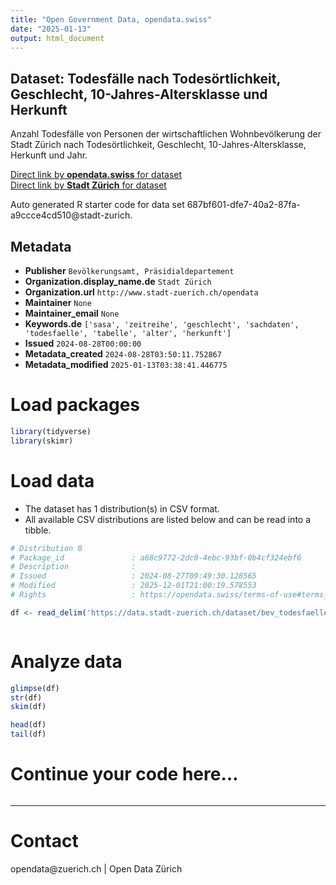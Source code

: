 ```yaml
---
title: "Open Government Data, opendata.swiss"
date: "2025-01-13"
output: html_document
---
```


## Dataset: Todesfälle nach Todesörtlichkeit, Geschlecht, 10-Jahres-Altersklasse und Herkunft


Anzahl Todesfälle von Personen der wirtschaftlichen Wohnbevölkerung der Stadt Zürich nach Todesörtlichkeit, Geschlecht, 10-Jahres-Altersklasse, Herkunft und Jahr.


[Direct link by **opendata.swiss** for dataset](https://opendata.swiss/de/dataset/todesfalle-nach-todesortlichkeit-geschlecht-10-jahres-altersklasse-und-herkunft)<br>
[Direct link by **Stadt Zürich** for dataset](https://data.stadt-zuerich.ch/dataset/bev_todesfaelle_jahr_todesoertlichkeit_herkunft_geschlecht_ag_od4203)

Auto generated R starter code for data set 687bf601-dfe7-40a2-87fa-a9ccce4cd510@stadt-zurich.

## Metadata

- **Publisher** `Bevölkerungsamt, Präsidialdepartement`
- **Organization.display_name.de** `Stadt Zürich`
- **Organization.url** `http://www.stadt-zuerich.ch/opendata`
- **Maintainer** `None`
- **Maintainer_email** `None`
- **Keywords.de** `['sasa', 'zeitreihe', 'geschlecht', 'sachdaten', 'todesfaelle', 'tabelle', 'alter', 'herkunft']`
- **Issued** `2024-08-28T00:00:00`
- **Metadata_created** `2024-08-28T03:50:11.752867`
- **Metadata_modified** `2025-01-13T03:38:41.446775`


# Load packages

```r

library(tidyverse)
library(skimr)

```

# Load data

-   The dataset has 1 distribution(s) in CSV format.
-   All available CSV distributions are listed below and can be read into a tibble.

```r

# Distribution 0
# Package_id               : a68c9772-2dc0-4ebc-93bf-0b4cf324ebf6
# Description              : 
# Issued                   : 2024-08-27T09:49:30.128565
# Modified                 : 2025-12-01T21:00:19.578553
# Rights                   : https://opendata.swiss/terms-of-use#terms_open

df <- read_delim('https://data.stadt-zuerich.ch/dataset/bev_todesfaelle_jahr_todesoertlichkeit_herkunft_geschlecht_ag_od4203/download/BEV420OD4203.csv')



```

# Analyze data

```r

glimpse(df)
str(df)
skim(df)

head(df)
tail(df)

```

# Continue your code here...

```r

```

------------------------------------------------------------------------

# Contact

opendata@zuerich.ch | Open Data Zürich
